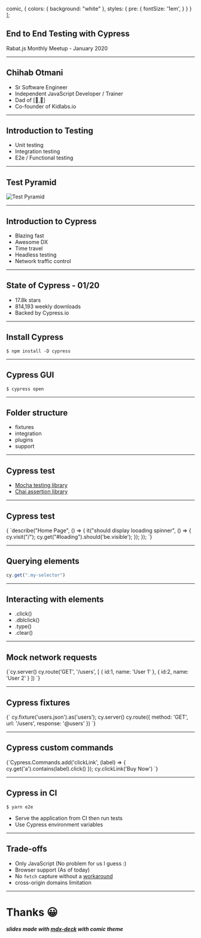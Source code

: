 

  comic,
  {
    colors: {
      background: "white"
    },
    styles: {
      pre: {
        fontSize: '1em',
      }
    }
  }
];

## End to End Testing with Cypress

Rabat.js Monthly Meetup - January 2020

---

## Chihab Otmani

- Sr Software Engineer
- Independent JavaScript Developer / Trainer
- Dad of [👦,👶]
- Co-founder of Kidlabs.io

---

## Introduction to Testing

* Unit testing
* Integration testing
* E2e / Functional testing

---

## Test Pyramid

![Test Pyramid](https://kentcdodds.com/static/60f8a435ae977edb9feb53efb985854f/11d19/2.png)

---

## Introduction to Cypress
* Blazing fast
* Awesome DX
* Time travel
* Headless testing
* Network traffic control

---

## State of Cypress - 01/20
* 17.8k stars 
* 814,193 weekly downloads
* Backed by Cypress.io

---

## Install Cypress

```
$ npm install -D cypress
```

---

## Cypress GUI

```
$ cypress open
```

---

## Folder structure

* fixtures
* integration
* plugins
* support

---

## Cypress test

- [Mocha testing library](https://www.chaijs.com/)
- [Chai assertion library](https://www.chaijs.com/)

---

## Cypress test

<Highlighter language="javascript">
  {
`describe("Home Page", () => {
  it("should display looading spinner", () => {
    cy.visit("/");
    cy.get("#loading").should('be.visible');
  });
});
`}
</Highlighter>

---

## Querying elements

```js
cy.get(".my-selector")
```

---

## Interacting with elements

- .click()
- .dblclick()
- .type()
- .clear()

---

## Mock network requests

<Highlighter language="javascript">
  {`cy.server()
cy.route('GET', '/users', [
  { id:1, name: 'User 1' },
  { id:2, name: 'User 2' }
])
`}
</Highlighter>

---

## Cypress fixtures

<Highlighter language="javascript">
  {`
cy.fixture('users.json').as('users');
cy.server()
cy.route({
  method: 'GET',
  url: '/users',
  response: '@users'
})
`}
</Highlighter>

---

## Cypress custom commands

<Highlighter language="javascript">
  {`Cypress.Commands.add('clickLink', (label) => {
  cy.get('a').contains(label).click()
});
cy.clickLink('Buy Now')
`}
</Highlighter>

---

## Cypress in CI

```
$ yarn e2e
```

- Serve the application from CI then run tests
- Use Cypress environment variables

---

## Trade-offs

- Only JavaScript (No problem for us I guess :)
- Browser support (As of today)
- No `fetch` capture without a [workaround](https://github.com/cypress-io/cypress/issues/95#issuecomment-347607198)
- cross-origin domains limitation

---

# Thanks 😀
##### slides made with [mdx-deck](https://github.com/jxnblk/mdx-deck/) with comic theme
